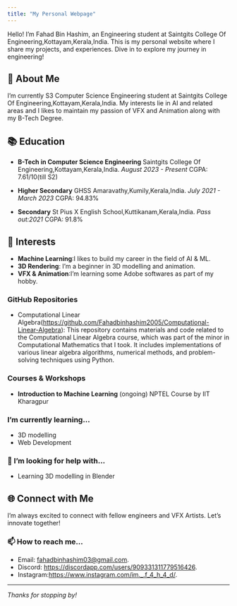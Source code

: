 ```yaml
---
title: "My Personal Webpage"
---
```


Hello! I'm Fahad Bin Hashim, an Engineering student at Saintgits College Of Engineering,Kottayam,Kerala,India. This is my personal website where I share my projects, and experiences. Dive in to explore my journey in engineering!

## 🚀 About Me

I'm currently S3 Computer Science Engineering student at Saintgits College Of Engineering,Kottayam,Kerala,India. My interests lie in AI and related areas and I likes to maintain my passion of VFX and Animation along with my B-Tech Degree.

## 📚 Education

  - **B-Tech in Computer Science Engineering**
     Saintgits College Of Engineering,Kottayam,Kerala,India.
     *August 2023 - Present*
     CGPA: 7.61/10(till S2)
    
  - **Higher Secondary**
     GHSS Amaravathy,Kumily,Kerala,India.
     *July 2021 - March 2023*
     CGPA: 94.83%

  - **Secondary**
     St Pius X English School,Kuttikanam,Kerala,India.
     *Pass out:2021*
     CGPA: 91.8%

    
## 🔬 Interests

- **Machine Learning**:I likes to build my career in the field of AI & ML.
- **3D Rendering**: I'm a beginner in 3D modelling and animation.
- **VFX & Animation**:I'm learning some Adobe softwares as part of my hobby.


### GitHub Repositories
- Computational Linear Algebra(<https://github.com/Fahadbinhashim2005/Computational-Linear-Algebra>): This repository contains materials and code related to the Computational Linear Algebra course, which was part of the minor in Computational Mathematics that I took. It includes implementations of various linear algebra algorithms, numerical methods, and problem-solving techniques using Python.



### Courses & Workshops
- **Introduction to Machine Learning** (ongoing)
  NPTEL Course by IIT Kharagpur



### I’m currently learning...
- 3D modelling
- Web Development
  

### 🤔 I’m looking for help with...
- Learning 3D modelling in Blender



## 🌐 Connect with Me

I'm always excited to connect with fellow engineers and VFX Artists. Let's innovate together!

### 📫 How to reach me...
- Email: <fahadbinhashim03@gmail.com>.
- Discord: <https://discordapp.com/users/909331311779516426>.
- Instagram:<https://www.instagram.com/im._.f_4_h_4_d/>.

---

*Thanks for stopping by!*

